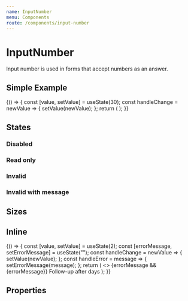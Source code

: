 ```yaml
---
name: InputNumber
menu: Components
route: /components/input-number
---
```



# InputNumber

<ComponentStatus stage="pre" responsive="no" accessible="no" />

Input number is used in forms that accept numbers as an answer.

## Simple Example

<Playground>
  {() => {
    const [value, setValue] = useState(30);
    const handleChange = newValue => {
      setValue(newValue);
    };
    return (
      <InputNumber
        value={value}
        max={32}
        min={0}
        onChange={handleChange}
        placeholder="Age"
      />
    );
  }}
</Playground>

## States

### Disabled

<Playground>
  <InputNumber
    placeholder="SIN Number"
    value={1234}
    disabled={true}
    name="sin"
  />
</Playground>

### Read only

<Playground>
  <InputNumber
    placeholder="Your pin number"
    value={12345}
    readonly={true}
    name="pinNumber"
  />
</Playground>

### Invalid

<Playground>
  <InputNumber
    placeholder="Give a whole number"
    defaultValue={1.1}
    invalid={true}
    name="wholeNumber"
  />
</Playground>

### Invalid with message

<Playground>
  <InputNumber
    placeholder="Days per month"
    defaultValue={1.1}
    max={32}
    min={0}
    errorMessage="Enter a number between 0 and 32"
    name="daysPerMonth"
  />
</Playground>

## Sizes

<Playground>
  <InputNumber name="smallField" size="small" placeholder="Duration" />
  <InputNumber
    name="largeField"
    size="large"
    placeholder="Duration but bigger"
  />
</Playground>

## Inline

<Playground>
  {() => {
    const [value, setValue] = useState(2);
    const [errorMessage, setErrorMessage] = useState("");
    const handleChange = newValue => {
      setValue(newValue);
    };
    const handleError = message => {
      setErrorMessage(message);
    };
    return (
      <>
        {errorMessage && <Text variation="error">{errorMessage}</Text>}
        <Text>
          Follow-up after
          <InputNumber
            name="durationInDays"
            value={value}
            size="small"
            inline={true}
            max={4}
            min={0}
            onChange={handleChange}
            onError={handleError}
            align="center"
          />
          days
        </Text>
      </>
    );
  }}
</Playground>

## Properties

<Props of={InputNumber} />

